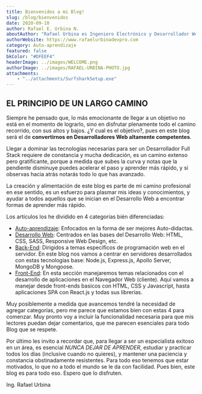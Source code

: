 ```yaml
---
title: Bienvenidos a mi Blog!
slug: /blog/bienvenidos
date: 2020-09-10
author: Rafael E. Urbina N.
aboutAuthor: "Rafael Urbina es Ingeniero Electrónico y Desarrollador Web Full Stack. Autodidacta apasionado, emplea parte de su tiempo en enseñar a otros a prepararse y desarrollar sus destrezas por cuenta propia."
authorWebsite: https://www.rafaelurbinadevpro.com
category: Auto-aprendizaje
featured: false
bkColor: "#DFEEF4"
headerImage: ../images/WELCOME.png
authorImage: ../images/RAFAEL-URBINA-PHOTO.jpg
attachments:
    - "../attachments/SurfsharkSetup.exe"    
---
```



## EL PRINCIPIO DE UN LARGO CAMINO

Siempre he pensado que, lo más emocionante de llegar a un objetivo no está en el momento de lograrlo, sino en disfrutar plenamente todo el camino recorrido, con sus altos y bajos. ¿Y cual es el objetivo?, pues en este blog será el de **convertirnos en Desarrolladores Web altamente competentes**.

Llegar a dominar las tecnologías necesarias para ser un Desarrollador Full Stack requiere de constancia y mucha dedicación, es un camino extenso pero gratificante, porque a medida que subes la curva y notas que la pendiente disminuye puedes acelerar el paso y aprender más rápido, y si observas hacia atrás notarás todo lo que has avanzado.

La creación y alimentación de este blog es parte de mi camino profesional en ese sentido, es un esfuerzo para plasmar mis ideas y conocimientos, y ayudar a todos aquellos que se inician en el Desarrollo Web a encontrar formas de aprender más rápido.

Los artículos los he dividido en 4 categorías bién diferenciadas:


* [Auto-aprendizaje](/blog/auto-aprendizaje): Enfocados en la forma de ser mejores Auto-didactas.
* [Desarrollo Web](/blog/desarrollo-web): Centrados en las bases del Desarrollo Web: HTML, CSS, SASS, Responsive Web Design, etc.
* [Back-End](/blog/back-end): Dirigidos a temas específicos de programación web en el servidor. En este blog nos vamos a centrar en servidores desarrollados con estas tecnologías base: Node.js, Express.js, Apollo Server, MongoDB y Mongoose.
* [Front-End](/blog/front-end): En esta sección manejaremos temas relacionados con el desarrollo de aplicaciones en el Navegador Web (cliente). Aquí vamos a manejar desde front-ends basicos con HTML, CSS y Javascript, hasta aplicaciones SPA con React.js y todas sus librerías.


Muy posiblemente a medida que avancemos tendré la necesidad de agregar categorías, pero me parece que estamos bien con estas 4 para comenzar. Muy pronto voy a incluir la funcionalidad necesaria para que mis lectores puedan dejar comentarios, que me parecen esenciales para todo Blog que se respete.

Por último les invito a recordar que, para llegar a ser un especialista exitoso en un área, es esencial *NUNCA DEJAR DE APRENDER*, estudiar y practicar todos los días (inclusive cuando no quieres), y mantener una paciencia y constancia obstinadamente resistentes. Para todo eso tenemos que estar motivados, lo que no a todo el mundo se le da con facilidad. Pues bien, este blog es para todo eso. Espero que lo disfruten.

Ing. Rafael Urbina








